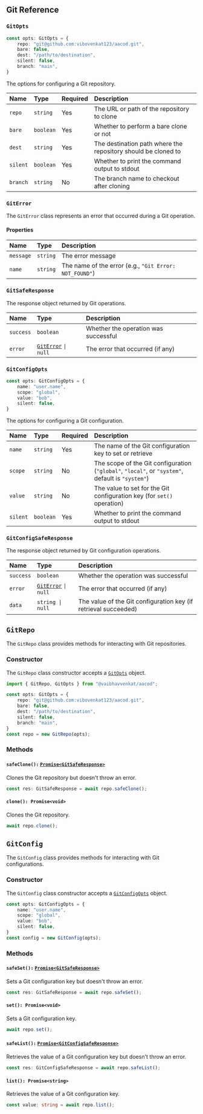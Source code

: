 ## Git Reference

### `GitOpts`

```ts
const opts: GitOpts = {
    repo: "git@github.com:vibovenkat123/aacod.git",
    bare: false,
    dest: "/path/to/destination",
    silent: false,
    branch: "main",
}
```

The options for configuring a Git repository.

| Name      | Type      | Required | Description                                                                  |
| :-------- | :-------- | :------- | :--------------------------------------------------------------------------  |
| `repo`    | `string`  | Yes      | The URL or path of the repository to clone                                   |
| `bare`    | `boolean` | Yes      | Whether to perform a bare clone or not                                       |
| `dest`    | `string`  | Yes      | The destination path where the repository should be cloned to                |
| `silent`  | `boolean` | Yes      | Whether to print the command output to stdout                                |
| `branch`  | `string`  | No       | The branch name to checkout after cloning                                    |

### `GitError`

The `GitError` class represents an error that occurred during a Git operation.

#### Properties

| Name      | Type      | Description                                              |
| :-------- | :-------- | :------------------------------------------------------- |
| `message` | `string`  | The error message                                        |
| `name`    | `string`  | The name of the error (e.g., `"Git Error: NOT_FOUND"`)   |

### `GitSafeResponse`

The response object returned by Git operations.

| Name        | Type               | Description                                                        |
| :---------- | :----------------- | :-----------------------------------------------                   |
| `success`   | `boolean`          | Whether the operation was successful                               |
| `error`     | [`GitError`](#giterror) `\|` `null` | The error that occurred (if any)                  |



### `GitConfigOpts`

```ts
const opts: GitConfigOpts = {
    name: "user.name",
    scope: "global",
    value: "bob",
    silent: false,
}
```

The options for configuring a Git configuration.

| Name      | Type      | Required | Description                                                                                       |
| :-------- | :-------- | :------- | :--------------------------------------------------------------------------                       |
| `name`    | `string`  | Yes      | The name of the Git configuration key to set or retrieve                                          |
| `scope`   | `string`  | No       | The scope of the Git configuration (`"global"`, `"local"`, or `"system"`, default is `"system"`)  |
| `value`   | `string`  | No       | The value to set for the Git configuration key (for `set()` operation)                            |
| `silent`  | `boolean` | Yes      | Whether to print the command output to stdout                                                     |

### `GitConfigSafeResponse`

The response object returned by Git configuration operations.

| Name        | Type               | Description                                                    |
| :---------- | :----------------- | :-----------------------------------------------               |
| `success`   | `boolean`          | Whether the operation was successful                           |
| `error`     | [`GitError`](#giterror) `\|` `null` | The error that occurred (if any)                               |
| `data`      | `string \| null`   | The value of the Git configuration key (if retrieval succeeded)|

## `GitRepo`

The `GitRepo` class provides methods for interacting with Git repositories.

### Constructor

The `GitRepo` class constructor accepts a [`GitOpts`](#gitopts) object.

```ts
import { GitRepo, GitOpts } from "@vaibhavvenkat/aacod";

const opts: GitOpts = {
    repo: "git@github.com:vibovenkat123/aacod.git",
    bare: false,
    dest: "/path/to/destination",
    silent: false,
    branch: "main",
}
const repo = new GitRepo(opts);
```

### Methods

#### `safeClone():` [`Promise<GitSafeResponse>`](#gitsaferesponse)

Clones the Git repository but doesn't throw an error.

```ts
const res: GitSafeResponse = await repo.safeClone();
```

#### `clone(): Promise<void>`

Clones the Git repository.

```ts
await repo.clone();
```

## `GitConfig`

The `GitConfig` class provides methods for interacting with Git configurations.

### Constructor
The `GitConfig` class constructor accepts a [`GitConfigOpts`](#gitconfigopts) object.
```ts
const opts: GitConfigOpts = {
    name: "user.name",
    scope: "global",
    value: "bob",
    silent: false,
}
const config = new GitConfig(opts);
```

### Methods

#### `safeSet():` [`Promise<GitSafeResponse>`](#gitsaferesponse)

Sets a Git configuration key but doesn't throw an error.

```ts
const res: GitSafeResponse = await repo.safeSet();
```

#### `set(): Promise<void>`

Sets a Git configuration key.

```ts
await repo.set();
```

#### `safeList():` [`Promise<GitConfigSafeResponse>`](#gitconfigsaferesponse)

Retrieves the value of a Git configuration key but doesn't throw an error.

```ts
const res: GitConfigSafeResponse = await repo.safeList();
```

#### `list(): Promise<string>`

Retrieves the value of a Git configuration key.

```ts
const value: string = await repo.list();
```